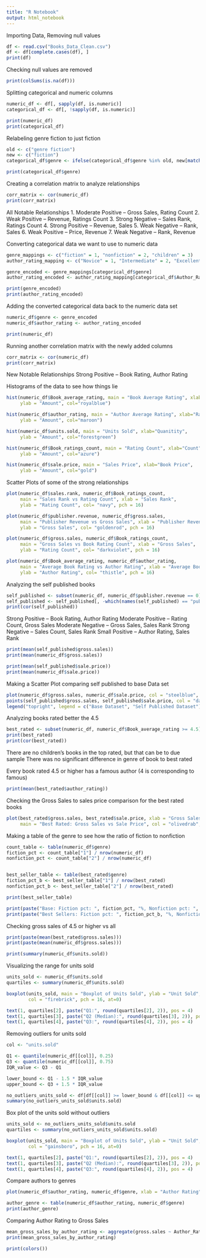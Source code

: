 ```yaml
---
title: "R Notebook"
output: html_notebook
---
```


Importing Data, Removing null values
```r
df <- read.csv("Books_Data_Clean.csv")
df <- df[complete.cases(df), ]
print(df)
```

Checking null values are removed
```r
print(colSums(is.na(df)))
```

Splitting categorical and numeric columns
```r
numeric_df <- df[, sapply(df, is.numeric)]
categorical_df <- df[, !sapply(df, is.numeric)]

print(numeric_df)
print(categorical_df)
```

Relabeling genre fiction to just fiction
```r
old <- c("genre fiction")
new <- c("fiction")
categorical_df$genre <- ifelse(categorical_df$genre %in% old, new[match(categorical_df$genre, old)], categorical_df$genre)

print(categorical_df$genre)
```


Creating a correlation matrix to analyze relationships
```r
corr_matrix <- cor(numeric_df)
print(corr_matrix)
```

All Notable Relationships
1. Moderate Positive -- Gross Sales, Rating Count
2. Weak Positive -- Revenue, Ratings Count
3. Strong Negative -- Sales Rank, Ratings Count
4. Strong Positive -- Revenue, Sales
5. Weak Negative -- Rank, Sales
6. Weak Positive -- Price, Revenue
7. Weak Negative -- Rank, Revenue

Converting categorical data we want to use to numeric data
```r
genre_mappings <- c("fiction" = 1, "nonfiction" = 2, "children" = 3)
author_rating_mapping <- c("Novice" = 1, "Intermediate" = 2, "Excellent" = 3, "Famous" = 4)

genre_encoded <- genre_mappings[categorical_df$genre]
author_rating_encoded <- author_rating_mapping[categorical_df$Author_Rating]

print(genre_encoded)
print(author_rating_encoded)
```

Adding the converted categorical data back to the numeric data set
```r
numeric_df$genre <- genre_encoded
numeric_df$author_rating <- author_rating_encoded

print(numeric_df)
```

Running another correlation matrix with the newly added columns
```r
corr_matrix <- cor(numeric_df)
print(corr_matrix)
```
New Notable Relationships
Strong Positive -- Book Rating, Author Rating

Histograms of the data to see how things lie
```r
hist(numeric_df$Book_average_rating, main = "Book Average Rating", xlab="Rating", 
     ylab = "Amount", col="royalblue")

hist(numeric_df$author_rating, main = "Author Average Rating", xlab="Rating", 
     ylab = "Amount", col="maroon")

hist(numeric_df$units.sold, main = "Units Sold", xlab="Quanitity", 
     ylab = "Amount", col="forestgreen")

hist(numeric_df$Book_ratings_count, main = "Rating Count", xlab="Count", 
     ylab = "Amount", col="azure")

hist(numeric_df$sale.price, main = "Sales Price", xlab="Book Price", 
     ylab = "Amount", col="gold")
```

Scatter Plots of some of the strong relationships
```r
plot(numeric_df$sales.rank, numeric_df$Book_ratings_count, 
     main = "Sales Rank vs Rating Count", xlab = "Sales Rank", 
     ylab = "Rating Count", col= "navy", pch = 16)

plot(numeric_df$publisher.revenue, numeric_df$gross.sales, 
     main = "Publisher Revenue vs Gross Sales", xlab = "Publisher Revenue", 
     ylab = "Gross Sales", col= "goldenrod", pch = 16)

plot(numeric_df$gross.sales, numeric_df$Book_ratings_count, 
     main = "Gross Sales vs Book Rating Count", xlab = "Gross Sales", 
     ylab = "Rating Count", col= "darkviolet", pch = 16)

plot(numeric_df$Book_average_rating, numeric_df$author_rating, 
     main = "Average Book Rating vs Author Rating", xlab = "Average Book Rating", 
     ylab = "Author Rating", col= "thistle", pch = 16)
```

Analyzing the self published books
```r
self_published <- subset(numeric_df, numeric_df$publisher.revenue == 0)
self_published <- self_published[, -which(names(self_published) == "publisher.revenue")]
print(cor(self_published))
```
Strong Positive -- Book Rating, Author Rating
Moderate Positive -- Rating Count, Gross Sales
Moderate Negative -- Gross Sales, Sales Rank
Strong Negative -- Sales Count, Sales Rank
Small Positive -- Author Rating, Sales Rank

```r
print(mean(self_published$gross.sales))
print(mean(numeric_df$gross.sales))

print(mean(self_published$sale.price))
print(mean(numeric_df$sale.price))
```

Making a Scatter Plot comparing self published to base Data set
```r
plot(numeric_df$gross.sales, numeric_df$sale.price, col = "steelblue", pch = 16, main = "Comparing Self Published to Base Dataset", xlab = "Gross Sales", ylab = "Sales Price")
points(self_published$gross.sales, self_published$sale.price, col = "darkviolet", pch = 16)
legend("topright", legend = c("Base Dataset", "Self Published Dataset"), col = c("steelblue", "darkviolet"), pch = 16)
```


Analyzing books rated better the 4.5
```r
best_rated <- subset(numeric_df, numeric_df$Book_average_rating >= 4.5)
print(best_rated)
print(cor(best_rated))
```

There are no children's books in the top rated, but that can be to due sample
There was no significant difference in genre of book to best rated

Every book rated 4.5 or higher has a famous author (4 is corresponding to famous)
```r
print(mean(best_rated$author_rating))
```

Checking the Gross Sales to sales price comparison for the best rated books
```r
plot(best_rated$gross.sales, best_rated$sale.price, xlab = "Gross Sales", ylab = "Sales Price",
     main = "Best Rated: Gross Sales vs Sale Price", col = "olivedrab", pch = 16)
```



Making a table of the genre to see how the ratio of fiction to nonfiction
```r
count_table <- table(numeric_df$genre)
fiction_pct <- count_table["1"] / nrow(numeric_df)
nonfiction_pct <- count_table["2"] / nrow(numeric_df)


best_seller_table <- table(best_rated$genre)
fiction_pct_b <- best_seller_table["1"] / nrow(best_rated)
nonfiction_pct_b <- best_seller_table["2"] / nrow(best_rated)

print(best_seller_table)

print(paste("Base: Fiction pct: ", fiction_pct, "%, Nonfiction pct: ", nonfiction_pct, "%"))
print(paste("Best Sellers: Fiction pct: ", fiction_pct_b, "%, Nonfiction pct: ", nonfiction_pct_b, "%"))

```
Checking gross sales of 4.5 or higher vs all
```r
print(paste(mean(best_rated$gross.sales)))
print(paste(mean(numeric_df$gross.sales)))
```


```r
print(summary(numeric_df$units.sold))
```
Visualizing the range for units sold
```r
units_sold <- numeric_df$units.sold
quartiles <- summary(numeric_df$units.sold)

boxplot(units_sold, main = "Boxplot of Units Sold", ylab = "Unit Sold",
        col = "firebrick", pch = 16, at=0)

text(1, quartiles[2], paste("Q1:", round(quartiles[2], 2)), pos = 4)
text(1, quartiles[3], paste("Q2 (Median):", round(quartiles[3], 2)), pos = 4)
text(1, quartiles[4], paste("Q3:", round(quartiles[4], 2)), pos = 4)
```
Removing outliers for units sold
```r
col <- "units.sold"

Q1 <- quantile(numeric_df[[col]], 0.25)
Q3 <- quantile(numeric_df[[col]], 0.75)
IQR_value <- Q3 - Q1

lower_bound <- Q1 - 1.5 * IQR_value
upper_bound <- Q3 + 1.5 * IQR_value

no_outliers_units_sold <- df[df[[col]] >= lower_bound & df[[col]] <= upper_bound, ]
summary(no_outliers_units_sold$units.sold)
```
Box plot of the units sold without outliers
```r
units_sold <- no_outliers_units_sold$units.sold
quartiles <- summary(no_outliers_units_sold$units.sold)

boxplot(units_sold, main = "Boxplot of Units Sold", ylab = "Unit Sold",
        col = "gainsboro", pch = 16, at=0)

text(1, quartiles[2], paste("Q1:", round(quartiles[2], 2)), pos = 4)
text(1, quartiles[3], paste("Q2 (Median):", round(quartiles[3], 2)), pos = 4)
text(1, quartiles[4], paste("Q3:", round(quartiles[4], 2)), pos = 4)
```



Compare authors to genres
```r
plot(numeric_df$author_rating, numeric_df$genre, xlab = "Author Rating", ylab = "Genre (by #)", pch = 16, col = "darkcyan")

author_genre <- table(numeric_df$author_rating, numeric_df$genre)
print(author_genre)

```

Comparing Author Rating to Gross Sales
```r
mean_gross_sales_by_author_rating <- aggregate(gross.sales ~ Author_Rating, data = df, FUN = mean, na.rm = TRUE)
print(mean_gross_sales_by_author_rating)
```


```r
print(colors())
```

